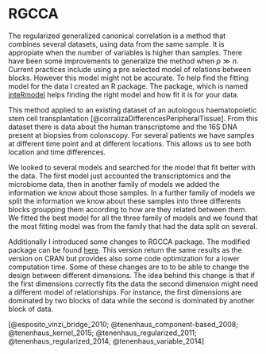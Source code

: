 # RGCCA

The regularized generalized canonical correlation is a method that combines 
several datasets, using data from the same sample. It is appropiate when the 
number of variables is higher than samples. 
There have been some improvements to generalize the method when $p \gg n$. 
Current practices include using a pre selected model of relations between blocks.
However this model might not be accurate.
To help find the fitting model for the data I created an R package.
The package, which is named [inteRmodel](https://llrs.github.io/inteRmodel/) helps finding the right model and how fit it is for your data.

This method applied to an existing dataset of an autologous haematopoietic stem cell transplantation  [@corralizaDifferencesPeripheralTissue]. From this dataset there is data about the human transcriptome and the 16S DNA present at biopsies from colonscopy. For several patients we have samples at different time point and at different locations. This allows us to see both location and time differences.

We looked to several models and searched for the model that fit better with the data. 
The first model just accounted the transcriptomics and the microbiome data, then in another family of models we added the information we know about those samples. 
In a further family of models we split the information we know about these samples into three differents blocks groupping them according to how are they related between them.
We fitted the best model for all the three family of models and we found that the most fitting model was from the family that had the data split on several.




Additionally I introduced some changes to RGCCA package. The modified package can be found [here](https://llrs.github.io/RGCCA/).
This version return the same results as the version on CRAN but provides also some code optimization for a lower computation time. Some of these changes are to to be able to change the design between different dimensions. The idea behind this change is that if the first dimensions correctly fits the data the second dimension might need a different model of relationships. For instance, the first dimensions are dominated by two blocks of data while the second is dominated by another block of data. 





[@esposito_vinzi_bridge_2010; @tenenhaus_component-based_2008; @tenenhaus_kernel_2015; @tenenhaus_regularized_2011; @tenenhaus_regularized_2014; @tenenhaus_variable_2014]


